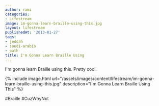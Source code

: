 ```yaml
---
author: rami
categories:
- Lifestream
image: im-gonna-learn-braille-using-this.jpg
layout: lifestream
publishedAt: '2013-01-27'
tags:
- jeddah
- saudi-arabia
- path
title: I'm Gonna Learn Braille Using
---
```


I'm gonna learn Braille using this. Pretty cool. 

{% include image.html url="/assets/images/content/lifestream/im-gonna-learn-braille-using-this.jpg" description="I'm Gonna Learn Braille Using This" %}

#Braille #CuzWhyNot